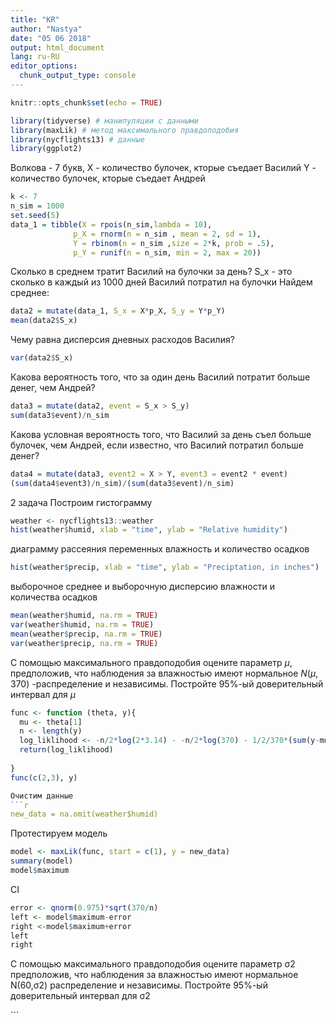 ```yaml
---
title: "KR"
author: "Nastya"
date: "05 06 2018"
output: html_document
lang: ru-RU
editor_options: 
  chunk_output_type: console
---
```


```r
knitr::opts_chunk$set(echo = TRUE)
```

```r
library(tidyverse) # манипуляции с данными
library(maxLik) # метод максимального правдоподобия
library(nycflights13) # данные
library(ggplot2)
```

Волкова - 7 букв, 
X - количество булочек, кторые съедает Василий
Y - количество булочек, кторые съедает Андрей
```r
k <- 7
n_sim = 1000
set.seed(5)
data_1 = tibble(X = rpois(n_sim,lambda = 10),
              p_X = rnorm(n = n_sim , mean = 2, sd = 1),
              Y = rbinom(n = n_sim ,size = 2*k, prob = .5),
              p_Y = runif(n = n_sim, min = 2, max = 20))
```
Сколько в среднем тратит Василий на булочки за день?
S_x - это сколько в каждый из 1000 дней Василий потратил на булочки
Найдем среднее:
```r
data2 = mutate(data_1, S_x = X*p_X, S_y = Y*p_Y)
mean(data2$S_x)
```
Чему равна дисперсия дневных расходов Василия?
```r
var(data2$S_x)
```
Какова вероятность того, что за один день Василий потратит больше денег, чем Андрей?
```r
data3 = mutate(data2, event = S_x > S_y)
sum(data3$event)/n_sim
```
Какова условная вероятность того, что Василий за день съел больше булочек, чем Андрей, если известно, что Василий потратил больше денег?
```r
data4 = mutate(data3, event2 = X > Y, event3 = event2 * event)
(sum(data4$event3)/n_sim)/(sum(data3$event)/n_sim)
```

2 задача
Построим гистограмму
```r
weather <- nycflights13::weather
hist(weather$humid, xlab = "time", ylab = "Relative humidity")
```

диаграмму рассеяния переменных влажность и количество осадков

```r
hist(weather$precip, xlab = "time", ylab = "Preciptation, in inches")

```
выборочное среднее и выборочную дисперсию влажности и количества осадков
```r

mean(weather$humid, na.rm = TRUE)
var(weather$humid, na.rm = TRUE)
mean(weather$precip, na.rm = TRUE)
var(weather$precip, na.rm = TRUE)

```
С помощью максимального правдоподобия оцените параметр $\mu$, предположив, 
что наблюдения за влажностью имеют нормальное $N(\mu,370)$ -распределение и независимы. 
Постройте 95%-ый доверительный интервал для $\mu$
```r
func <- function (theta, y){
  mu <- theta[1]
  n <- length(y)
  log_liklihood <- -n/2*log(2*3.14) - -n/2*log(370) - 1/2/370*(sum(y-mu)^2)
  return(log_liklihood)
  
}
func(c(2,3), y)

Очистим данные
```r
new_data = na.omit(weather$humid)
```
Протестируем модель
```r
model <- maxLik(func, start = c(1), y = new_data)
summary(model)
model$maximum
```
CI
```r
error <- qnorm(0.975)*sqrt(370/n)
left <- model$maximum-error
right <-model$maximum+error
left
right
```
С помощью максимального правдоподобия оцените параметр σ2 предположив, что наблюдения за влажностью имеют нормальное N(60,σ2) распределение и независимы. Постройте 95%-ый доверительный интервал для σ2


```


